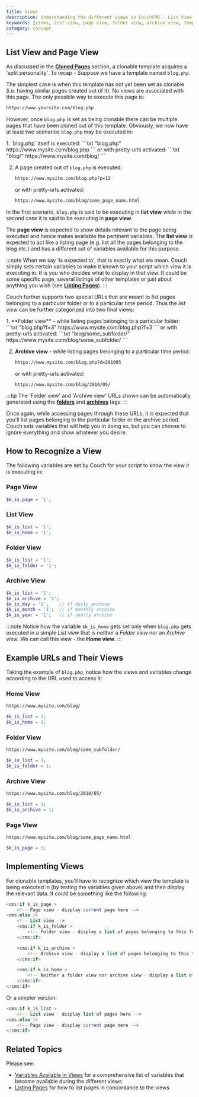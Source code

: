 ```yaml
---
title: Views
description: Understanding the different views in CouchCMS - List View, Page View, Folder View, and Archive View
keywords: [views, list view, page view, folder view, archive view, templates, CouchCMS]
category: concept
---
```



## List View and Page View

As discussed in the [**Cloned Pages**](../cloned-pages.html) section, a clonable template acquires a 'split personality'.
To recap -
Suppose we have a template named `blog.php`.

The simplest case is when this template has not yet been set as clonable (i.e. having similar pages created out of it). No views are associated with this page. The only possible way to execute this page is:
```txt
https://www.yoursite.com/blog.php
```

However, once `blog.php` is set as being clonable there can be multiple pages that have been cloned out of this template.
Obviously, we now have at least two scenarios `blog.php` may be executed in:

<Steps>
1. `blog.php` itself is executed:
    ```txt "blog.php"
    https://www.mysite.com/blog.php
    ```
    or with pretty-urls activated:
    ```txt "blog/"
    https://www.mysite.com/blog/
    ```

2. A page created out of `blog.php` is executed:
    ```txt "blog.php?p=12"
    https://www.mysite.com/blog.php?p=12
    ```
    or with pretty-urls activated:
    ```txt "blog/some_page_name.html"
    https://www.mysite.com/blog/some_page_name.html
    ```
</Steps>

In the first scenario, `blog.php` is said to be executing in **list view** while in the second case it is said to be executing in **page view**.

The **page view** is expected to show details relevant to the page being executed and hence makes available the pertinent variables.
The **list view** is expected to act like a listing page (e.g. list all the pages belonging to the blog etc.) and has a different set of variables available for this purpose.

:::note
When we say 'is expected to', that is exactly what we mean.
Couch simply sets certain variables to make it known to your script which view it is executing in. It is you who decides what to display in that view. It could be some specific page, several listings of other templates or just about anything you wish (see [**Listing Pages**](../listing-pages.html)).
:::

Couch further supports two special URLs that are meant to list pages belonging to a particular folder or to a particular time period.
Thus the _list view_ can be further categorized into two final views:

<Steps>
1. **Folder view** - while listing pages belonging to a particular folder:
    ```txt "blog.php?f=3"
    https://www.mysite.com/blog.php?f=3
    ```
    or with pretty-urls activated:
    ```txt "blog/some_subfolder/"
    https://www.mysite.com/blog/some_subfolder/
    ```

2. **Archive view** - while listing pages belonging to a particular time period:
    ```txt "blog.php?d=201005"
    https://www.mysite.com/blog.php?d=201005
    ```
    or with pretty-urls activated:
    ```txt "blog/2010/05/"
    https://www.mysite.com/blog/2010/05/
    ```
</Steps>

:::tip
The 'Folder view' and 'Archive view' URLs shown can be automatically generated using the [**folders**](../../tags-reference/folders) and [**archives**](../../tags-reference/archives) tags.
:::

Once again, while accessing pages through these URLs, it is expected that you'll list pages belonging to the particular folder or the archive period. Couch sets variables that will help you in doing so, but you can choose to ignore everything and show whatever you desire.

## How to Recognize a View

The following variables are set by Couch for your script to know the view it is executing in:

### Page View
```php
$k_is_page = '1';
```

### List View
```php
$k_is_list = '1';
$k_is_home = '1';
```

### Folder View
```php
$k_is_list = '1';
$k_is_folder = '1';
```

### Archive View
```php
$k_is_list = '1';
$k_is_archive = '1';
$k_is_day = '1';    // if daily archive
$k_is_month = '1';  // if monthly archive
$k_is_year = '1';   // if yearly archive
```

:::note
Notice how the variable `$k_is_home` gets set only when `blog.php` gets executed in a simple _List view_ that is neither a _Folder view_ nor an _Archive view_. We can call this view - the **Home view**.
:::

## Example URLs and Their Views

Taking the example of `blog.php`, notice how the views and variables change according to the URL used to access it:

### Home View
```txt "blog/"
https://www.mysite.com/blog/
```
```php
$k_is_list = 1;
$k_is_home = 1;
```

### Folder View
```txt "blog/some_subfolder/"
https://www.mysite.com/blog/some_subfolder/
```
```php
$k_is_list = 1;
$k_is_folder = 1;
```

### Archive View
```txt "blog/2010/05/"
https://www.mysite.com/blog/2010/05/
```
```php
$k_is_list = 1;
$k_is_archive = 1;
```

### Page View
```txt "blog/some_page_name.html"
https://www.mysite.com/blog/some_page_name.html
```
```php
$k_is_page = 1;
```

## Implementing Views

For clonable templates, you'll have to recognize which view the template is being executed in (by testing the variables given above) and then display the relevant data.
It could be something like the following:

```php
<cms:if k_is_page >
    <!-- Page view - display current page here -->
<cms:else />
    <!-- List view -->
    <cms:if k_is_folder >
        <!-- Folder view - display a list of pages belonging to this folder here -->
    </cms:if>

    <cms:if k_is_archive >
        <!-- Archive view - display a list of pages belonging to this time period here -->
    </cms:if>

    <cms:if k_is_home >
        <!-- Neither a folder view nor archive view - display a list of ALL pages cloned from this template here -->
    </cms:if>
</cms:if>
```

Or a simpler version:

```php
<cms:if k_is_list >
    <!-- List view - display list of pages here -->
<cms:else />
    <!-- Page view - display current page here -->
</cms:if>
```

## Related Topics

Please see:
- [Variables Available in Views](../variables-in-views) for a comprehensive list of variables that become available during the different views
- [Listing Pages](../listing-pages) for how to list pages in concordance to the views
